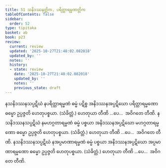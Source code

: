 ```yaml
---
title: 51 သနိဒဿနတ္တိက, ပရိတ္တာရမ္မဏတ္တိက
tableOfContents: false
sidebar:
  order: 52
type: tipitaka
basket: ab
book: p23
review:
  current: review
  updated: '2025-10-27T21:48:02.082018'
  updated_by: ''
  notes: ''
  history:
  - state: review
    date: '2025-10-27T21:48:02.082018'
    updated_by: ''
    notes: ''
    previous_state: draft
---
```



<ReviewStatus review={frontmatter.review} showDetails={true} />

<HypothesisAnnotation frontmatter={frontmatter} />

<DynamicBreadcrumb />

<Division number="60" book="p23" e="ch" v="40" p="421">

<Paragraph number="189" book="p23">
နသနိဒဿနသပ္ပဋိဃံ နပရိတ္တာရမ္မဏံ ဓမ္မံ ပဋိစ္စ အနိဒဿနအပ္ပဋိဃော ပရိတ္တာရမ္မဏော ဓမ္မော ဥပ္ပဇ္ဇတိ ဟေတုပစ္စယာ. (သံခိတ္တံ.) ဟေတုယာ တီဏိ …ပေ…  အဝိဂတေ တီဏိ.
</Paragraph>

<Paragraph number="190" book="p23">
နသနိဒဿနသပ္ပဋိဃံ နမဟဂ္ဂတာရမ္မဏံ ဓမ္မံ ပစ္စယာ အနိဒဿနအပ္ပဋိဃော မဟဂ္ဂတာရမ္မဏော ဓမ္မော ဥပ္ပဇ္ဇတိ ဟေတုပစ္စယာ. (သံခိတ္တံ.) ဟေတုယာ တီဏိ …ပေ…  အဝိဂတေ တီဏိ.
</Paragraph>

<Paragraph number="191" book="p23">
နသနိဒဿနသပ္ပဋိဃံ နအပ္ပမာဏာရမ္မဏံ ဓမ္မံ ပစ္စယာ အနိဒဿနအပ္ပဋိဃော အပ္ပမာဏာရမ္မဏော ဓမ္မော ဥပ္ပဇ္ဇတိ ဟေတုပစ္စယာ. (သံခိတ္တံ.) ဟေတုယာ တီဏိ …ပေ…  အဝိဂတေ တီဏိ.
</Paragraph>
</Division>